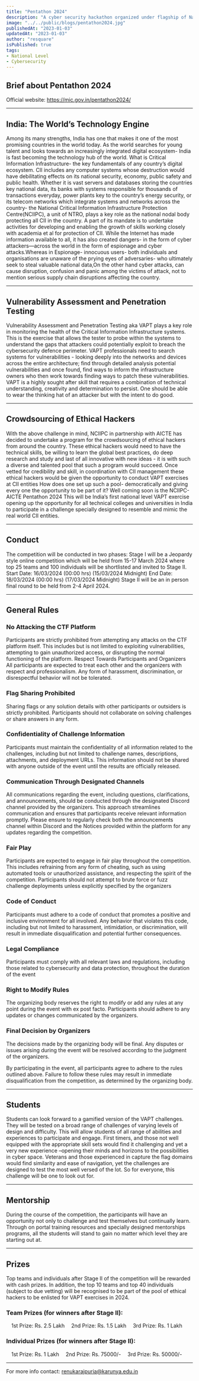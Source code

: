 ```yaml
---
title: "Pentathon 2024"
description: "A cyber security hackathon organized under flagship of National Critical Information Infrastructure Protection Center (NCIIPC)"
image: "../../public/blogs/pentathon2024.jpg"
publishedAt: "2023-01-03"
updatedAt: "2023-01-03"
author: "resquare"
isPublished: true
tags:
- National Level
- Cybersecurity
---
```



## Brief about Pentathon 2024

Official website: https://mic.gov.in/pentathon2024/

---

## India: The World’s Technology Engine
Among its many strengths, India has one that makes it one of the most promising countries in the world today. As the world searches for young talent and looks towards an increasingly integrated digital ecosystem- India is fast becoming the technology hub of the world.
What is Critical Information Infrastructure- the key fundamentals of any country’s digital ecosystem. CII includes any computer systems whose destruction would have debilitating effects on its national security, economy, public safety and public health.
Whether it is vast servers and databases storing the countries key national data, its banks with systems responsible for thousands of transactions everyday, power plants key to the country’s energy security, or its telecom networks which integrate systems and networks across the country- the National Critical Information Infrastructure Protection Centre(NCIIPC), a unit of NTRO, plays a key role as the national nodal body protecting all CII in the country. A part of its mandate is to undertake activities for developing and enabling the growth of skills working closely with academia et al for protection of CII.
While the Internet has made information available to all, it has also created dangers- in the form of cyber attackers—across the world in the form of espionage and cyber attacks.Whereas in Espionage- innocuous users- both individuals and organisations are unaware of the prying eyes of adversaries- who ultimately seek to steal valuable national data,On the other hand cyber attacks, can cause disruption, confusion and panic among the victims of attack, not to mention serious supply chain disruptions affecting the country.

---

## Vulnerability Assessment and Penetration Testing
Vulnerability Assessment and Penetration Testing aka VAPT plays a key role in monitoring the health of the Critical Information Infrastructure systems. This is the exercise that allows the tester to probe within the systems to understand the gaps that attackers could potentially exploit to breach the cybersecurity defence perimeter.
VAPT professionals need to search systems for vulnerabilities - looking deeply into the networks and devices across the entire architecture; find through detailed analysis potential vulnerabilities and once found, find ways to inform the infrastructure owners who then work towards finding ways to patch these vulnerabilities.
VAPT is a highly sought after skill that requires a combination of technical understanding, creativity and determination to persist. One should be able to wear the thinking hat of an attacker but with the intent to do good.

---

## Crowdsourcing of Ethical Hackers
With the above challenge in mind, NCIIPC in partnership with AICTE has decided to undertake a program for the crowdsourcing of ethical hackers from around the country.
These ethical hackers would need to have the technical skills, be willing to learn the global best practices, do deep research and study and last of all innovative with new ideas - it is with such a diverse and talented pool that such a program would succeed. Once vetted for credibility and skill, in coordination with CII management these ethical hackers would be given the opportunity to conduct VAPT exercises at CII entities
How does one set up such a pool- democratically and giving every one the opportunity to be part of it?
Well coming soon is the NCIIPC-AICTE Pentathon 2024
This will be India’s first national level VAPT exercise opening up the opportunity for all technical colleges and universities in India to participate in a challenge specially designed to resemble and mimic the real world CII entities.

---

## Conduct
The competition will be conducted in two phases:
Stage I will be a Jeopardy style online competition which will be held from 15-17 March 2024 where top 25 teams and 100 individuals will be shortlisted and invited to Stage II.
Start Date: 16/03/2024 (00:00 hrs) (15/03/2024 Midnight)
End Date: 18/03/2024 (00:00 hrs) (17/03/2024 Midnight)
Stage II will be an in person final round to be held from 2-4 April 2024.

---

## General Rules
### No Attacking the CTF Platform
Participants are strictly prohibited from attempting any attacks on the CTF platform itself. This includes but is not limited to exploiting vulnerabilities, attempting to gain unauthorized access, or disrupting the normal functioning of the platform.
Respect Towards Participants and Organizers
All participants are expected to treat each other and the organizers with respect and professionalism. Any form of harassment, discrimination, or disrespectful behavior will not be tolerated.
### Flag Sharing Prohibited
Sharing flags or any solution details with other participants or outsiders is strictly prohibited. Participants should not collaborate on solving challenges or share answers in any form.
### Confidentiality of Challenge Information
Participants must maintain the confidentiality of all information related to the challenges, including but not limited to challenge names, descriptions, attachments, and deployment URLs. This information should not be shared with anyone outside of the event until the results are officially released.
### Communication Through Designated Channels
All communications regarding the event, including questions, clarifications, and announcements, should be conducted through the designated Discord channel provided by the organizers. This approach streamlines communication and ensures that participants receive relevant information promptly. Please ensure to regularly check both the announcements channel within Discord and the Notices provided within the platform for any updates regarding the competition.
### Fair Play
Participants are expected to engage in fair play throughout the competition. This includes refraining from any form of cheating, such as using automated tools or unauthorized assistance, and respecting the spirit of the competition. Participants should not attempt to brute force or fuzz challenge deployments unless explicitly specified by the organizers
### Code of Conduct
Participants must adhere to a code of conduct that promotes a positive and inclusive environment for all involved. Any behavior that violates this code, including but not limited to harassment, intimidation, or discrimination, will result in immediate disqualification and potential further consequences.
### Legal Compliance
Participants must comply with all relevant laws and regulations, including those related to cybersecurity and data protection, throughout the duration of the event
### Right to Modify Rules
The organizing body reserves the right to modify or add any rules at any point during the event with ex post facto. Participants should adhere to any updates or changes communicated by the organizers.
### Final Decision by Organizers
The decisions made by the organizing body will be final. Any disputes or issues arising during the event will be resolved according to the judgment of the organizers.

By participating in the event, all participants agree to adhere to the rules outlined above. Failure to follow these rules may result in immediate disqualification from the competition, as determined by the organizing body.

---

## Students
Students can look forward to a gamified version of the VAPT challenges. They will be tested on a broad range of challenges of varying levels of design and difficulty. This will allow students of all range of abilities and experiences to participate and engage.
First timers, and those not well equipped with the appropriate skill sets would find it challenging and yet a very new experience –opening their minds and horizons to the possibilities in cyber space.
Veterans and those experienced in capture the flag domains would find similarity and ease of navigation, yet the challenges are designed to test the most well versed of the lot. So for everyone, this challenge will be one to look out for.

---

## Mentorship
During the course of the competition, the participants will have an opportunity not only to challenge and test themselves but continually learn. Through on portal training resources and specially designed mentorships programs, all the students will stand to gain no matter which level they are starting out at.

---

## Prizes
Top teams and individuals after Stage II of the competition will be rewarded with cash prizes. In addition, the top 10 teams and top 40 individuals (subject to due vetting) will be recognised to be part of the pool of ethical hackers to be enlisted for VAPT exercises in 2024.
### Team Prizes (for winners after Stage II):
 1st Prize: Rs. 2.5 Lakh
 2nd Prize: Rs. 1.5 Lakh
 3rd Prize: Rs. 1 Lakh
### Individual Prizes (for winners after Stage II):
 1st Prize: Rs. 1 Lakh
 2nd Prize: Rs. 75000/-
 3rd Prize: Rs. 50000/-

---

For more info contact: renukarajpuria@karunya.edu.in
